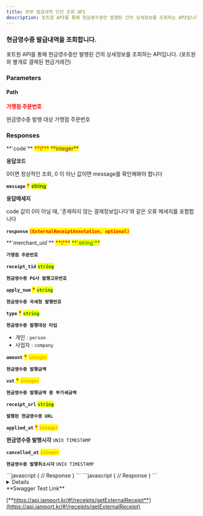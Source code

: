 ```yaml
---
title: 외부 발급내역 단건 조회 API
description: 포트원 API를 통해 현금영수증만 발행된 건의 상세정보를 조회하는 API입니다
---
```




### 현금영수증 발급내역을 조회합니다.

<Swagger method="get" path="/receipts/external/{merchant_uid}" baseUrl="https://api.iamport.kr" summary="포트원을 통해 현금영수증 거래만 발급한 정보를 획득합니다.">
<SwaggerDescription>

포트원 API를 통해 현금영수증만 발행된 건의 상세정보를 조회하는 API입니다. (포트원와 별개로 결제된 현금거래건)
</SwaggerDescription>

### Parameters

#### Path

<SwaggerParameter name="merchant_uid" type="String" required="true">
<mark style="color:red;">

**가맹점 주문번호**

</mark>

현금영수증 발행 대상 가맹점 주문번호

</SwaggerParameter>


### Responses

<SwaggerResponse status="200: OK" description="성공">
<Tabs>
<Tab title="ExternalReceiptResponse">
**`code`** <mark style="color:red;">**\***</mark> <mark style="color:purple;">**integer**</mark>

**응답코드**

0이면 정상적인 조회, 0 이 아닌 값이면 message를 확인해봐야 합니다



**`message`** <mark style="color:red;">**\***</mark> <mark style="color:green;">**string**</mark>

**응답메세지**

code 값이 0이 아닐 때, '존재하지 않는 결제정보입니다'와 같은 오류 메세지를 포함합니다



**`response`** <mark style="color:red;">**`(ExternalReceiptAnnotation, optional)`**</mark>

</Tab>
</Tabs>

<Tabs>
<Tab title="ExternalReceiptAnnotation">
**`merchant_uid`** <mark style="color:red;">**\***</mark> <mark style="color:green;">**`string`**</mark>

**`가맹점 주문번호`**



**`receipt_tid`** <mark style="color:green;">**`string`**</mark>

**`현금영수증 PG사 발행고유번호`**



**`apply_num`** <mark style="color:red;">**\***</mark> <mark style="color:green;">**`string`**</mark>

**`현금영수증 국세청 발행번호`**



**`type`** <mark style="color:red;">**\***</mark> <mark style="color:green;">**`string`**</mark>

**`현금영수증 발행대상 타입`**

* 개인 : `person`
* 사업자 : `company`



**`amount`** <mark style="color:red;">**\***</mark> <mark style="color:orange;">**`integer`**</mark>

**`현금영수증 발행금액`**



**`vat`** <mark style="color:red;">**\***</mark> <mark style="color:orange;">**`integer`**</mark>

**`현금영수증 발행금액 중 부가세금액`**



**`receipt_url`** <mark style="color:green;">**`string`**</mark>

**`발행된 현금영수증 URL`**


**`applied_at`** <mark style="color:red;">**\***</mark> <mark style="color:orange;">**`integer`**</mark>

**현금영수증 발행시각** `UNIX TIMESTAMP`



**`cancelled_at`** <mark style="color:orange;">**`integer`**</mark>

**`현금영수증 발행취소시각`** `UNIX TIMESTAMP`

</Tab>
</Tabs>

</SwaggerResponse>

<SwaggerResponse status="401: Unauthorized" description="인증 Token이 전달되지 않았거나 유효하지 않은 경우">
```javascript
{
    // Response
}
```

</SwaggerResponse>

<SwaggerResponse status="404: Not Found" description="merchant_uid 로 현금영수증 발행된 내역이 확인되지 않는 경우">
```javascript
{
    // Response
}
```

</SwaggerResponse>

</Swagger>

<Details>
<p slot="summary">Response Model Schema</p>

```
{
  "code": 0,
  "message": "string",
  "response": {
    "merchant_uid": "string",
    "receipt_tid": "string",
    "apply_num": "string",
    "type": "person",
    "amount": 0,
    "vat": 0,
    "receipt_url": "string",
    "applied_at": 0,
    "cancelled_at": 0
  }
}
```

</Details>

<Hint style="success">
**Swagger Test Link**

[**https://api.iamport.kr/#!/receipts/getExternalReceipt**](https://api.iamport.kr/#!/receipts/getExternalReceipt)
</Hint>
